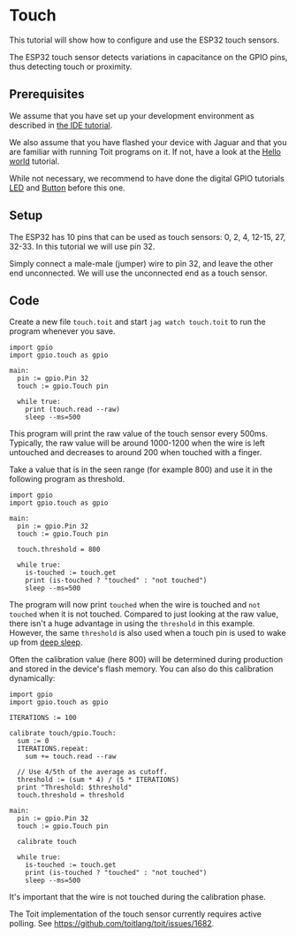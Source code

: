 # Touch
This tutorial will show how to configure and use the ESP32 touch sensors.

The ESP32 touch sensor detects variations in capacitance on the GPIO pins,
thus detecting touch or proximity.

## Prerequisites
We assume that you have set up your development environment as described
in [the IDE tutorial](../../setup/ide).

We also assume that you have flashed your device with Jaguar and that
you are familiar with running Toit programs on it.
If not, have a look at the [Hello world](../../setup/firstprogram) tutorial.

While not necessary, we recommend to have done the digital GPIO tutorials
[LED](../led) and [Button](../button) before this one.

## Setup
The ESP32 has 10 pins that can be used as touch sensors: 0, 2, 4, 12-15, 27,
32-33. In this tutorial we will use pin 32.

Simply connect a male-male (jumper) wire to pin 32, and leave the other end
unconnected. We will use the unconnected end as a touch sensor.

## Code
Create a new file `touch.toit` and start `jag watch touch.toit` to
run the program whenever you save.

```toit
import gpio
import gpio.touch as gpio

main:
  pin := gpio.Pin 32
  touch := gpio.Touch pin

  while true:
    print (touch.read --raw)
    sleep --ms=500
```

This program will print the raw value of the touch sensor every 500ms.
Typically, the raw value will be around 1000-1200 when the wire is
left untouched and decreases to around 200 when touched with a finger.

Take a value that is in the seen range (for example 800) and use
it in the following program as threshold.

```toit
import gpio
import gpio.touch as gpio

main:
  pin := gpio.Pin 32
  touch := gpio.Touch pin

  touch.threshold = 800

  while true:
    is-touched := touch.get
    print (is-touched ? "touched" : "not touched")
    sleep --ms=500
```
The program will now print `touched` when the wire is touched and
`not touched` when it is not touched. Compared to just looking at the
raw value, there isn't a huge advantage in using the `threshold`
in this example. However, the same `threshold` is also used when
a touch pin is used to wake up from [deep sleep](../deepsleep).

Often the calibration value (here 800) will be determined during
production and stored in the device's flash memory. You can also
do this calibration dynamically:

```
import gpio
import gpio.touch as gpio

ITERATIONS := 100

calibrate touch/gpio.Touch:
  sum := 0
  ITERATIONS.repeat:
    sum += touch.read --raw

  // Use 4/5th of the average as cutoff.
  threshold := (sum * 4) / (5 * ITERATIONS)
  print "Threshold: $threshold"
  touch.threshold = threshold

main:
  pin := gpio.Pin 32
  touch := gpio.Touch pin

  calibrate touch

  while true:
    is-touched := touch.get
    print (is-touched ? "touched" : "not touched")
    sleep --ms=500
```
It's important that the wire is not touched during the calibration
phase.

<Note>

The Toit implementation of the touch sensor currently requires active polling.
See https://github.com/toitlang/toit/issues/1682.

</Note>
